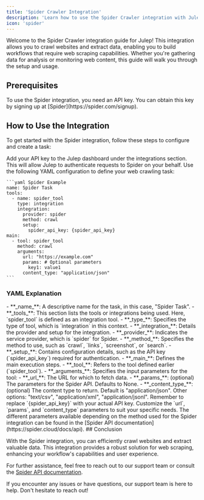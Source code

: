 ```yaml
---
title: 'Spider Crawler Integration'
description: 'Learn how to use the Spider Crawler integration with Julep'
icon: 'spider'
---
```


Welcome to the Spider Crawler integration guide for Julep! This integration allows you to crawl websites and extract data, enabling you to build workflows that require web scraping capabilities. Whether you're gathering data for analysis or monitoring web content, this guide will walk you through the setup and usage.

## Prerequisites

<Info type="info" title="API Key Required">
  To use the Spider integration, you need an API key. You can obtain this key by signing up at [Spider](https://spider.com/signup).
</Info>

## How to Use the Integration

To get started with the Spider integration, follow these steps to configure and create a task:

<Steps>
  <Step title="Configure Your API Key">
    Add your API key to the Julep dashboard under the integrations section. This will allow Julep to authenticate requests to Spider on your behalf.
  </Step>
  <Step title="Create Task Definition">
    Use the following YAML configuration to define your web crawling task:

    ```yaml Spider Example
    name: Spider Task
    tools:
      - name: spider_tool
        type: integration
        integration:
          provider: spider
          method: crawl
          setup:
            spider_api_key: {spider_api_key}
    main:
      - tool: spider_tool
        method: crawl
        arguments:
          url: "https://example.com"
          params: # Optional parameters
            key1: value1
          content_type: "application/json"
    ```
  </Step>
</Steps>

### YAML Explanation

<AccordionGroup>
  <Accordion title="Basic Configuration">
    - **_name_**: A descriptive name for the task, in this case, "Spider Task".
    - **_tools_**: This section lists the tools or integrations being used. Here, `spider_tool` is defined as an integration tool.
  </Accordion>

  <Accordion title="Tool Configuration">
    - **_type_**: Specifies the type of tool, which is `integration` in this context.
    - **_integration_**: Details the provider and setup for the integration.
      - **_provider_**: Indicates the service provider, which is `spider` for Spider.
      - **_method_**: Specifies the method to use, such as `crawl`, `links`, `screenshot`, or `search`.
      - **_setup_**: Contains configuration details, such as the API key (`spider_api_key`) required for authentication.
  </Accordion>

  <Accordion title="Workflow Configuration">
    - **_main_**: Defines the main execution steps.
      - **_tool_**: Refers to the tool defined earlier (`spider_tool`).
      - **_arguments_**: Specifies the input parameters for the tool:
        - **_url_**: The URL for which to fetch data.
        - **_params_**: (optional) The parameters for the Spider API. Defaults to None.
        - **_content_type_**: (optional) The content type to return. Default is "application/json". Other options: "text/csv", "application/xml", "application/jsonl".
  </Accordion>
</AccordionGroup>

<Note>
  Remember to replace `{spider_api_key}` with your actual API key. Customize the `url`, `params`, and `content_type` parameters to suit your specific needs.
</Note>
<Note>
  The different parameters available depending on the method used for the Spider integration can be found in the [Spider API documentation](https://spider.cloud/docs/api).
</Note>
## Conclusion

With the Spider integration, you can efficiently crawl websites and extract valuable data. 
This integration provides a robust solution for web scraping, enhancing your workflow's capabilities and user experience.

For further assistance, feel free to reach out to our support team or consult the [Spider API documentation](https://spider.cloud/docs/api).

<Callout type="success" title="Need Help?">
  If you encounter any issues or have questions, our support team is here to help. Don't hesitate to reach out!
</Callout> 
